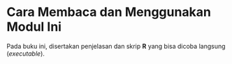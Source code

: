 # Cara Membaca dan Menggunakan Modul Ini {.unnumbered}

Pada buku ini, disertakan penjelasan dan skrip __R__ yang bisa dicoba langsung (_executable_).